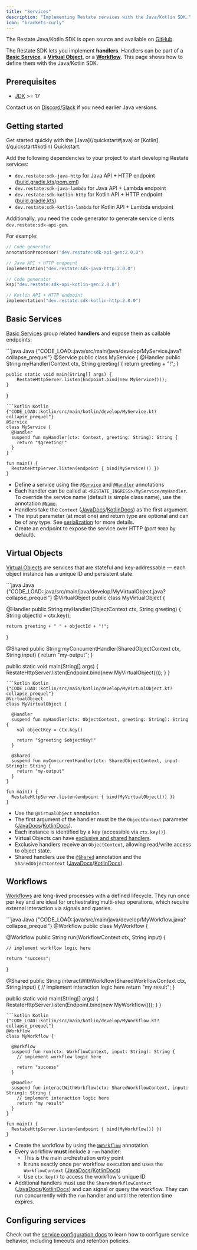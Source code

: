 ```yaml
---
title: "Services"
description: "Implementing Restate services with the Java/Kotlin SDK."
icon: "brackets-curly"
---
```


The Restate Java/Kotlin SDK is open source and available on [GitHub](https://github.com/restatedev/sdk-java).

The Restate SDK lets you implement **handlers**. Handlers can be part of a **[Basic Service](/basics/services#basic-service)**, a **[Virtual Object](/basics/services#virtual-object)**, or a **[Workflow](/basics/services#workflow)**. This page shows how to define them with the Java/Kotlin SDK.

## Prerequisites
- [JDK](https://whichjdk.com/) >= 17

<Info>Contact us on [Discord](https://discord.com/invite/skW3AZ6uGd)/[Slack](https://join.slack.com/t/restatecommunity/shared_invite/zt-2v9gl005c-WBpr167o5XJZI1l7HWKImA) if you need earlier Java versions.</Info>

## Getting started
<Tip>
    Get started quickly with the [Java](/quickstart#java) or [Kotlin](/quickstart#kotlin) Quickstart.
</Tip>

Add the following dependencies to your project to start developing Restate services:
- `dev.restate:sdk-java-http` for Java API + HTTP endpoint ([build.gradle.kts](https://github.com/restatedev/examples/blob/main/java/templates/java-gradle/build.gradle.kts)/[pom.xml](https://github.com/restatedev/examples/blob/main/java/templates/java-maven/pom.xml))
- `dev.restate:sdk-java-lambda` for Java API + Lambda endpoint
- `dev.restate:sdk-kotlin-http` for Kotlin API + HTTP endpoint ([build.gradle.kts](https://github.com/restatedev/examples/blob/main/kotlin/templates/kotlin-gradle/build.gradle.kts))
- `dev.restate:sdk-kotlin-lambda` for Kotlin API + Lambda endpoint

Additionally, you need the code generator to generate service clients `dev.restate:sdk-api-gen`.

For example:
<CodeGroup>
```kt Java
// Code generator
annotationProcessor("dev.restate:sdk-api-gen:2.0.0")

// Java API + HTTP endpoint
implementation("dev.restate:sdk-java-http:2.0.0")
```
```kt Kotlin
// Code generator
ksp("dev.restate:sdk-api-kotlin-gen:2.0.0")

// Kotlin API + HTTP endpoint
implementation("dev.restate:sdk-kotlin-http:2.0.0")
```
</CodeGroup>

## Basic Services

[Basic Services](/basics/services) group related **handlers** and expose them as callable endpoints:

<CodeGroup>
```java Java {"CODE_LOAD::java/src/main/java/develop/MyService.java?collapse_prequel"} 
@Service
public class MyService {
    @Handler
    public String myHandler(Context ctx, String greeting) {
        return greeting + "!";
    }

    public static void main(String[] args) {
        RestateHttpServer.listen(Endpoint.bind(new MyService()));
    }
}
```
```kotlin Kotlin {"CODE_LOAD::kotlin/src/main/kotlin/develop/MyService.kt?collapse_prequel"} 
@Service
class MyService {
  @Handler
  suspend fun myHandler(ctx: Context, greeting: String): String {
    return "$greeting!"
  }
}

fun main() {
  RestateHttpServer.listen(endpoint { bind(MyService()) })
}
```
</CodeGroup>

* Define a service using the [`@Service`](http://docs.restate.dev/javadocs/dev/restate/sdk/annotation/Service.html) and [`@Handler`](http://docs.restate.dev/javadocs/dev/restate/sdk/annotation/Handler.html) annotations
* Each handler can be called at `<RESTATE_INGRESS>/MyService/myHandler`. To override the service name (default is simple class name), use the annotation [`@Name`](http://docs.restate.dev/javadocs/dev/restate/sdk/annotation/Name.html).
* Handlers take the `Context` ([JavaDocs](https://docs.restate.dev/javadocs/dev/restate/sdk/ObjectContext)/[KotlinDocs](https://docs.restate.dev/ktdocs/sdk-api-kotlin/dev.restate.sdk.kotlin/-context/)) as the first argument.
* The input parameter (at most one) and return type are optional and can be of any type. See [serialization](/develop/java/serialization) for more details.
* Create an endpoint to expose the service over HTTP (port `9080` by default).

## Virtual Objects

[Virtual Objects](/basics/services) are services that are stateful and key-addressable — each object instance has a unique ID and persistent state.

<CodeGroup>
```java Java {"CODE_LOAD::java/src/main/java/develop/MyVirtualObject.java?collapse_prequel"} 
@VirtualObject
public class MyVirtualObject {

  @Handler
  public String myHandler(ObjectContext ctx, String greeting) {
    String objectId = ctx.key();

    return greeting + " " + objectId + "!";
  }

  @Shared
  public String myConcurrentHandler(SharedObjectContext ctx, String input) {
    return "my-output";
  }

  public static void main(String[] args) {
    RestateHttpServer.listen(Endpoint.bind(new MyVirtualObject()));
  }
}
```
```kotlin Kotlin {"CODE_LOAD::kotlin/src/main/kotlin/develop/MyVirtualObject.kt?collapse_prequel"} 
@VirtualObject
class MyVirtualObject {

  @Handler
  suspend fun myHandler(ctx: ObjectContext, greeting: String): String {
    val objectKey = ctx.key()

    return "$greeting $objectKey!"
  }

  @Shared
  suspend fun myConcurrentHandler(ctx: SharedObjectContext, input: String): String {
    return "my-output"
  }
}

fun main() {
  RestateHttpServer.listen(endpoint { bind(MyVirtualObject()) })
}
```
</CodeGroup>

* Use the `@VirtualObject` annotation.
* The first argument of the handler must be the `ObjectContext` parameter ([JavaDocs](https://docs.restate.dev/javadocs/dev/restate/sdk/ObjectContext)/[KotlinDocs](https://docs.restate.dev/ktdocs/sdk-api-kotlin/dev.restate.sdk.kotlin/-object-context/)).
* Each instance is identified by a key (accessible via `ctx.key()`).
* Virtual Objects can have [exclusive and shared handlers](/basics/functions#handler-behavior).
* Exclusive handlers receive an `ObjectContext`, allowing read/write access to object state.
* Shared handlers use the [`@Shared`](http://docs.restate.dev/javadocs/dev/restate/sdk/annotation/Shared.html) annotation and the `SharedObjectContext` ([JavaDocs](https://docs.restate.dev/javadocs/dev/restate/sdk/SharedObjectContext)/[KotlinDocs](https://docs.restate.dev/ktdocs/sdk-api-kotlin/dev.restate.sdk.kotlin/-shared-object-context/)).

## Workflows

[Workflows](/basics/services) are long-lived processes with a defined lifecycle. They run once per key and are ideal for orchestrating multi-step operations, which require external interaction via signals and queries.

<CodeGroup>
```java Java {"CODE_LOAD::java/src/main/java/develop/MyWorkflow.java?collapse_prequel"} 
@Workflow
public class MyWorkflow {

  @Workflow
  public String run(WorkflowContext ctx, String input) {

    // implement workflow logic here

    return "success";
  }

  @Shared
  public String interactWithWorkflow(SharedWorkflowContext ctx, String input) {
    // implement interaction logic here
    return "my result";
  }

  public static void main(String[] args) {
    RestateHttpServer.listen(Endpoint.bind(new MyWorkflow()));
  }
}
```
```kotlin Kotlin {"CODE_LOAD::kotlin/src/main/kotlin/develop/MyWorkflow.kt?collapse_prequel"} 
@Workflow
class MyWorkflow {

  @Workflow
  suspend fun run(ctx: WorkflowContext, input: String): String {
    // implement workflow logic here

    return "success"
  }

  @Handler
  suspend fun interactWithWorkflow(ctx: SharedWorkflowContext, input: String): String {
    // implement interaction logic here
    return "my result"
  }
}

fun main() {
  RestateHttpServer.listen(endpoint { bind(MyWorkflow()) })
}
```
</CodeGroup>

* Create the workflow by using the [`@Workflow`](http://docs.restate.dev/javadocs/dev/restate/sdk/annotation/Workflow.html) annotation.
* Every workflow **must** include a `run` handler:
  * This is the main orchestration entry point
  * It runs exactly once per workflow execution and uses the `WorkflowContext` ([JavaDocs](https://docs.restate.dev/javadocs/dev/restate/sdk/WorkflowContext)/[KotlinDocs](https://docs.restate.dev/ktdocs/sdk-api-kotlin/dev.restate.sdk.kotlin/-workflow-context/))
  * Use `ctx.key()` to access the workflow's unique ID
* Additional handlers must use the `SharedWorkflowContext` ([JavaDocs](https://docs.restate.dev/javadocs/dev/restate/sdk/SharedWorkflowContext)/[KotlinDocs](https://docs.restate.dev/ktdocs/sdk-api-kotlin/dev.restate.sdk.kotlin/-shared-workflow-context/)) and can signal or query the workflow. They can run concurrently with the `run` handler and until the retention time expires.

## Configuring services
Check out the [service configuration docs](/operate/configuration/services) to learn how to configure service behavior, including timeouts and retention policies.